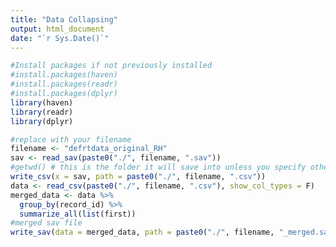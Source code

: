 ```yaml
---
title: "Data Collapsing"
output: html_document
date: "`r Sys.Date()`"
---
```


```r
#Install packages if not previously installed
#install.packages(haven)
#install.packages(readr)
#install.packages(dplyr)
library(haven)
library(readr)
library(dplyr)
```

```r
#replace with your filename
filename <- "defrtdata_original_RH"
sav <- read_sav(paste0("./", filename, ".sav"))
#getwd() # this is the folder it will save into unless you specify otherwise in the path below
write_csv(x = sav, path = paste0("./", filename, ".csv"))
data <- read_csv(paste0("./", filename, ".csv"), show_col_types = F)
merged_data <- data %>%
  group_by(record_id) %>%
  summarize_all(list(first))
#merged sav file
write_sav(data = merged_data, path = paste0("./", filename, "_merged.sav"))
```
